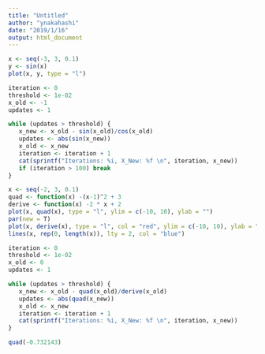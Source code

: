 ```yaml
---
title: "Untitled"
author: "ynakahashi"
date: "2019/1/16"
output: html_document
---
```



```r
x <- seq(-3, 3, 0.1)
y <- sin(x)
plot(x, y, type = "l")
```



```r
iteration <- 0
threshold <- 1e-02
x_old <- -1
updates <- 1

while (updates > threshold) {
   x_new <- x_old - sin(x_old)/cos(x_old)
   updates <- abs(sin(x_new))
   x_old <- x_new
   iteration <- iteration + 1
   cat(sprintf("Iterations: %i, X_New: %f \n", iteration, x_new))
   if (iteration > 100) break
}

```


```r
x <- seq(-2, 3, 0.1)
quad <- function(x) -(x-1)^2 + 3
derive <- function(x) -2 * x + 2
plot(x, quad(x), type = "l", ylim = c(-10, 10), ylab = "")
par(new = T)
plot(x, derive(x), type = "l", col = "red", ylim = c(-10, 10), ylab = "f(x) or f'(x)")
lines(x, rep(0, length(x)), lty = 2, col = "blue")
```


```r
iteration <- 0
threshold <- 1e-02
x_old <- 0
updates <- 1

while (updates > threshold) {
   x_new <- x_old - quad(x_old)/derive(x_old)
   updates <- abs(quad(x_new))
   x_old <- x_new
   iteration <- iteration + 1
   cat(sprintf("Iterations: %i, X_New: %f \n", iteration, x_new))
}

```

```r
quad(-0.732143)
```


